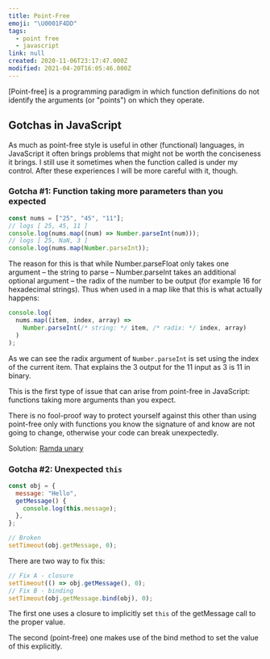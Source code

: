 ```yaml
---
title: Point-Free
emoji: "\U0001F4DD"
tags:
  - point free
  - javascript
link: null
created: 2020-11-06T23:17:47.000Z
modified: 2021-04-20T16:05:46.000Z
---
```


[Point-free] is a <Highlight>programming paradigm in which function definitions do not identify the arguments (or "points") on which they operate</Highlight>.

## Gotchas in JavaScript

As much as point-free style is useful in other (functional) languages, in JavaScript it often brings problems that <Highlight>might not be worth the conciseness it brings</Highlight>. I still use it sometimes <Highlight>when the function called is under my control</Highlight>. After these experiences I will be more careful with it, though.

### Gotcha #1: Function taking more parameters than you expected

```js
const nums = ["25", "45", "11"];
// logs [ 25, 45, 11 ]
console.log(nums.map((num) => Number.parseInt(num)));
// logs [ 25, NaN, 3 ]
console.log(nums.map(Number.parseInt));
```

The reason for this is that while Number.parseFloat only takes one argument – the string to parse – Number.parseInt takes an additional optional argument – the radix of the number to be output (for example 16 for hexadecimal strings). Thus when used in a map like that this is what actually happens:

```js
console.log(
  nums.map((item, index, array) =>
    Number.parseInt(/* string: */ item, /* radix: */ index, array)
  )
);
```

As we can see the radix argument of `Number.parseInt` is set using the index of the current item. That explains the 3 output for the 11 input as 3 is 11 in binary.

This is the first type of issue that can arise from point-free in JavaScript: functions taking more arguments than you expect.

There is no fool-proof way to protect yourself against this other than <Highlight>using point-free only with functions you know the signature of and know are not going to change</Highlight>, otherwise your code can break unexpectedly.

Solution: [Ramda unary](ramdajs.com/docs/#unary)

### Gotcha #2: Unexpected `this`

```js
const obj = {
  message: "Hello",
  getMessage() {
    console.log(this.message);
  },
};

// Broken
setTimeout(obj.getMessage, 0);
```

There are two way to fix this:

```js
// Fix A - closure
setTimeout(() => obj.getMessage(), 0);
// Fix B - binding
setTimeout(obj.getMessage.bind(obj), 0);
```

The first one uses a closure to <Highlight>implicitly set `this` of the getMessage call</Highlight> to the proper value.

The second (point-free) one makes use of the bind method to <Highlight>set the value of this explicitly</Highlight>.
